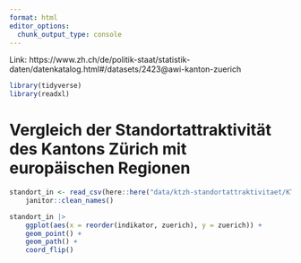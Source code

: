 ```yaml
---
format: html
editor_options: 
  chunk_output_type: console
---
```


Link: https://www.zh.ch/de/politik-staat/statistik-daten/datenkatalog.html#/datasets/2423@awi-kanton-zuerich

```r
library(tidyverse)
library(readxl)
```

# Vergleich der Standortattraktivität des Kantons Zürich mit europäischen Regionen

```r

standort_in <- read_csv(here::here("data/ktzh-standortattraktivitaet/KTZH_00002423_00004863.csv")) |> 
    janitor::clean_names()

```

```r

standort_in |> 
    ggplot(aes(x = reorder(indikator, zuerich), y = zuerich)) +
    geom_point() +
    geom_path() +
    coord_flip()



```

